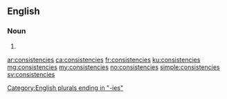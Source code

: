{{also|consistències}}
==English==
{{wikipedia}}

===Noun===
{{head|en|noun plural form}}

# {{plural of|consistency|lang=en}}

[[Category:English plurals ending in "-ies"]]

[[ar:consistencies]]
[[ca:consistencies]]
[[fr:consistencies]]
[[ku:consistencies]]
[[mg:consistencies]]
[[my:consistencies]]
[[no:consistencies]]
[[simple:consistencies]]
[[sv:consistencies]]